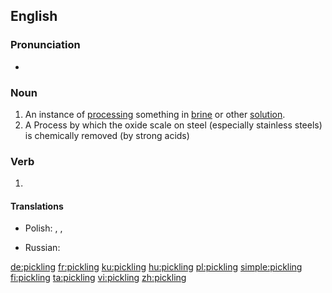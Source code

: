 ==English==

===Pronunciation===
* {{IPA|/ˈpɪk.lɪŋ/|lang=en}}

===Noun===
{{en-noun}}

# An instance of [[processing]] something in [[brine]] or other [[solution]].
# A Process by which the oxide scale on steel (especially stainless steels) is chemically removed (by strong acids)

===Verb===
{{head|en|present participle}}

# {{present participle of|pickle|lang=en|nocat=1}}

====Translations====
{{trans-top|present participle of pickle}}
* Polish: {{t+|pl|kiszenie|n}}, {{t+|pl|marynowanie|n}}, {{t+|pl|peklowanie|n}}
{{trans-mid}}
* Russian: {{t+|ru|соление|n|sc=Cyrl}}
{{trans-bottom}}

[[de:pickling]]
[[fr:pickling]]
[[ku:pickling]]
[[hu:pickling]]
[[pl:pickling]]
[[simple:pickling]]
[[fi:pickling]]
[[ta:pickling]]
[[vi:pickling]]
[[zh:pickling]]